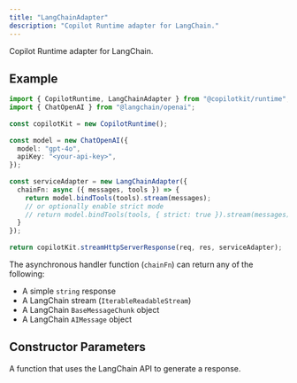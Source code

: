 ```yaml
---
title: "LangChainAdapter"
description: "Copilot Runtime adapter for LangChain."
---
```


Copilot Runtime adapter for LangChain.
 
## Example
 
```ts
import { CopilotRuntime, LangChainAdapter } from "@copilotkit/runtime";
import { ChatOpenAI } from "@langchain/openai";
 
const copilotKit = new CopilotRuntime();
 
const model = new ChatOpenAI({
  model: "gpt-4o",
  apiKey: "<your-api-key>",
});
 
const serviceAdapter = new LangChainAdapter({
  chainFn: async ({ messages, tools }) => {
    return model.bindTools(tools).stream(messages);
    // or optionally enable strict mode
    // return model.bindTools(tools, { strict: true }).stream(messages);
  }
});
 
return copilotKit.streamHttpServerResponse(req, res, serviceAdapter);
```
 
The asynchronous handler function (`chainFn`) can return any of the following:
 
- A simple `string` response
- A LangChain stream (`IterableReadableStream`)
- A LangChain `BaseMessageChunk` object
- A LangChain `AIMessage` object

## Constructor Parameters

<PropertyReference name="chainFn" type="(parameters: ChainFnParameters) => Promise<LangChainReturnType>" required > 
A function that uses the LangChain API to generate a response.
</PropertyReference>


